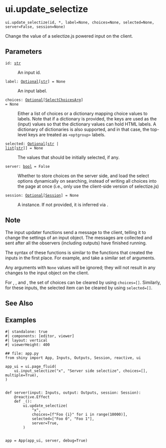 # ui.update_selectize { #shiny.ui.update_selectize }

`ui.update_selectize(id, *, label=None, choices=None, selected=None, server=False, session=None)`

Change the value of a selectize.js powered input on the client.

## Parameters

<code><span class="parameter-name">id</span><span class="parameter-annotation-sep">:</span> <span class="parameter-annotation">[str](`str`)</span></code>

:   An input id.

<code><span class="parameter-name">label</span><span class="parameter-annotation-sep">:</span> <span class="parameter-annotation">[Optional](`typing.Optional`)\[[str](`str`)\]</span> <span class="parameter-default-sep">=</span> <span class="parameter-default">None</span></code>

:   An input label.

<code><span class="parameter-name">choices</span><span class="parameter-annotation-sep">:</span> <span class="parameter-annotation">[Optional](`typing.Optional`)\[[SelectChoicesArg](`shiny.ui._input_select.SelectChoicesArg`)\]</span> <span class="parameter-default-sep">=</span> <span class="parameter-default">None</span></code>

:   Either a list of choices or a dictionary mapping choice values to labels. Note
    that if a dictionary is provided, the keys are used as the (input) values so
    that the dictionary values can hold HTML labels. A dictionary of dictionaries is
    also supported, and in that case, the top-level keys are treated as
    ``<optgroup>`` labels.

<code><span class="parameter-name">selected</span><span class="parameter-annotation-sep">:</span> <span class="parameter-annotation">[Optional](`typing.Optional`)\[[str](`str`) \| [list](`list`)\[[str](`str`)\]\]</span> <span class="parameter-default-sep">=</span> <span class="parameter-default">None</span></code>

:   The values that should be initially selected, if any.

<code><span class="parameter-name">server</span><span class="parameter-annotation-sep">:</span> <span class="parameter-annotation">[bool](`bool`)</span> <span class="parameter-default-sep">=</span> <span class="parameter-default">False</span></code>

:   Whether to store choices on the server side, and load the select options
    dynamically on searching, instead of writing all choices into the page at once
    (i.e., only use the client-side version of selectize.js)

<code><span class="parameter-name">session</span><span class="parameter-annotation-sep">:</span> <span class="parameter-annotation">[Optional](`typing.Optional`)\[[Session](`shiny.session.Session`)\]</span> <span class="parameter-default-sep">=</span> <span class="parameter-default">None</span></code>

:   A [](:class:`~shiny.Session`) instance. If not provided, it is inferred via
    [](:func:`~shiny.session.get_current_session`).

## Note


The input updater functions send a message to the client, telling it to change the
settings of an input object. The messages are collected and sent after all the
observers (including outputs) have finished running.

The syntax of these functions is similar to the functions that created the inputs in
the first place. For example, [](:func:`~shiny.ui.input_numeric`) and
[](:func:`~shiny.ui.update_numeric`) take a similar set of arguments.

Any arguments with ``None`` values will be ignored; they will not result in any
changes to the input object on the client.

For [](:func:`~update_radio_buttons`), [](:func:`~update_checkbox_group`), and
[](:func:`~update_select`), the set of choices can be cleared by using ``choices=[]``.
Similarly, for these inputs, the selected item can be cleared by using
`selected=[]`.




## See Also

[](:func:`~shiny.ui.input_selectize`)

## Examples

```shinylive-python
#| standalone: true
#| components: [editor, viewer]
#| layout: vertical
#| viewerHeight: 400

## file: app.py
from shiny import App, Inputs, Outputs, Session, reactive, ui

app_ui = ui.page_fluid(
    ui.input_selectize("x", "Server side selectize", choices=[], multiple=True),
)


def server(input: Inputs, output: Outputs, session: Session):
    @reactive.Effect
    def _():
        ui.update_selectize(
            "x",
            choices=[f"Foo {i}" for i in range(10000)],
            selected=["Foo 0", "Foo 1"],
            server=True,
        )


app = App(app_ui, server, debug=True)
```